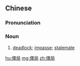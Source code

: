 ==Chinese==
{{zh-forms}}

===Pronunciation===
{{zh-pron
|m=jiāngjú
|c=goeng1 guk6
|cat=n
}}

===Noun===
{{zh-noun}}

# [[deadlock]]; [[impasse]]; [[stalemate]]

[[hu:僵局]]
[[mg:僵局]]
[[zh:僵局]]